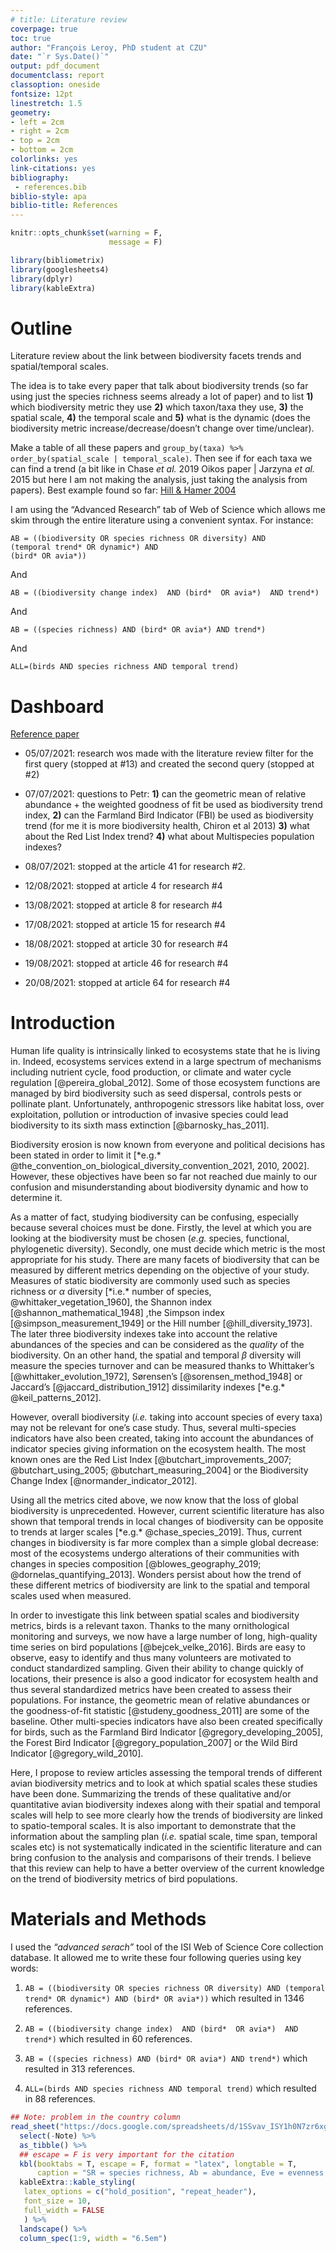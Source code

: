 ```yaml
--- 
# title: Literature review
coverpage: true
toc: true
author: "François Leroy, PhD student at CZU"
date: "`r Sys.Date()`"
output: pdf_document
documentclass: report
classoption: oneside
fontsize: 12pt
linestretch: 1.5
geometry:
- left = 2cm
- right = 2cm
- top = 2cm
- bottom = 2cm
colorlinks: yes
link-citations: yes
bibliography:
 - references.bib
biblio-style: apa
biblio-title: References
---
```


```r
knitr::opts_chunk$set(warning = F,
                      message = F)
```

```r
library(bibliometrix)
library(googlesheets4)
library(dplyr)
library(kableExtra)
```


# Outline {-}

Literature review about the link between biodiversity facets trends and spatial/temporal scales. 

The idea is to take every paper that talk about biodiversity trends (so far using just the species richness seems already a lot of paper) and to list **1)** which biodiversity metric they use **2)** which taxon/taxa they use, **3)** the spatial scale, **4)** the temporal scale and **5)** what is the dynamic (does the biodiversity metric increase/decrease/doesn't change over time/unclear).

Make a table of all these papers and `group_by(taxa) %>% order_by(spatial_scale | temporal_scale)`. Then see if for each taxa we can find a trend (a bit like in Chase *et al.* 2019 Oikos paper | Jarzyna *et al.* 2015 but here I am not making the analysis, just taking the analysis from papers). Best example found so far: [Hill & Hamer 2004](https://besjournals.onlinelibrary.wiley.com/doi/10.1111/j.0021-8901.2004.00926.x)

I am using the "Advanced Research" tab of Web of Science which allows me skim through the entire literature using a convenient syntax. For instance:

```
AB = ((biodiversity OR species richness OR diversity) AND
(temporal trend* OR dynamic*) AND
(bird* OR avia*)) 
```
And

```
AB = ((biodiversity change index)  AND (bird*  OR avia*)  AND trend*)
```

And

```
AB = ((species richness) AND (bird* OR avia*) AND trend*) 
```

And

```
ALL=(birds AND species richness AND temporal trend)
```


# Dashboard {-}

[Reference paper](https://www.sciencedirect.com/science/article/pii/S1470160X20306658?via%3Dihub)

* 05/07/2021: research wos made with the literature review filter for the first query (stopped at #13) and created the second query (stopped at #2)

* 07/07/2021: questions to Petr: **1)** can the geometric mean of relative abundance + the weighted goodness of fit be used as biodiversity trend index, **2)** can the Farmland Bird Indicator (FBI) be used as biodiversity trend (for me it is more biodiversity health, Chiron et al 2013) **3)** what about the Red List Index trend? **4)** what about Multispecies population indexes?

* 08/07/2021: stopped at the article 41 for research #2. 

* 12/08/2021: stopped at article 4 for research #4

* 13/08/2021: stopped at article 8 for research #4

* 17/08/2021: stopped at article 15 for research #4

* 18/08/2021: stopped at article 30 for research #4

* 19/08/2021: stopped at article 46 for research #4

* 20/08/2021: stopped at article 64 for research #4

# Introduction

Human life quality is intrinsically linked to ecosystems state that he is living in. Indeed, ecosystems services extend in a large spectrum of mechanisms including nutrient cycle, food production, or climate and water cycle regulation [@pereira_global_2012]. Some of those ecosystem functions are managed by bird biodiversity such as seed dispersal, controls pests or pollinate plant. Unfortunately, anthropogenic stressors like habitat loss, over exploitation, pollution or introduction of invasive species could lead biodiversity to its sixth mass extinction [@barnosky_has_2011].

Biodiversity erosion is now known from everyone and political decisions has been stated in order to limit it [*e.g.* @the_convention_on_biological_diversity_convention_2021, 2010, 2002]. However, these objectives have been so far not reached due mainly to our confusion and misunderstanding about biodiversity dynamic and how to determine it.

As a matter of fact, studying biodiversity can be confusing, especially because several choices must be done. Firstly, the level at which you are looking at the biodiversity must be chosen (*e.g.* species, functional, phylogenetic diversity). Secondly, one must decide which metric is the most appropriate for his study. There are many facets of biodiversity that can be measured by different metrics depending on the objective of your study. Measures of static biodiversity are commonly used such as species richness or $\alpha$ diversity [*i.e.* number of species, @whittaker_vegetation_1960], the Shannon index [@shannon_mathematical_1948] ,the Simpson index [@simpson_measurement_1949] or the Hill number [@hill_diversity_1973]. The later three biodiversity indexes take into account the relative abundances of the species and can be considered as the *quality* of the biodiversity. On an other hand, the spatial and temporal $\beta$ diversity will measure the species turnover and can be measured thanks to Whittaker's [@whittaker_evolution_1972], Sørensen's [@sorensen_method_1948] or Jaccard's [@jaccard_distribution_1912] dissimilarity indexes [*e.g.* @keil_patterns_2012]. 

However, overall biodiversity (*i.e.* taking into account species of every taxa) may not be relevant for one's case study. Thus, several multi-species indicators have also been created, taking into account the abundances of indicator species giving information on the ecosystem health. The most known ones are the Red List Index [@butchart_improvements_2007; @butchart_using_2005; @butchart_measuring_2004] or the Biodiversity Change Index [@normander_indicator_2012].

Using all the metrics cited above, we now know that the loss of global biodiversity is unprecedented. However, current scientific literature has also shown that temporal trends in local changes of biodiversity can be opposite to trends at larger scales [*e.g.* @chase_species_2019]. Thus, current changes in biodiversity is far more complex than a simple global decrease: most of the ecosystems undergo alterations of their communities with changes in species composition [@blowes_geography_2019; @dornelas_quantifying_2013]. Wonders persist about how the trend of these different metrics of biodiversity are link to the spatial and temporal scales used when measured. 

In order to investigate this link between spatial scales and biodiversity metrics, birds is a relevant taxon. Thanks to the many ornithological monitoring and surveys, we now have a large number of long, high-quality time series on bird populations [@bejcek_velke_2016]. Birds are easy to observe, easy to identify and thus many volunteers are motivated to conduct standardized sampling. Given their ability to change quickly of locations, their presence is also a good indicator for ecosystem health and thus several standardized metrics have been created to assess their populations. For instance, the geometric mean of relative abundances or the goodness-of-fit statistic [@studeny_goodness_2011] are some of the baseline. Other multi-species indicators have also been created specifically for birds, such as the Farmland Bird Indicator [@gregory_developing_2005], the Forest Bird Indicator [@gregory_population_2007] or the Wild Bird Indicator [@gregory_wild_2010].

Here, I propose to review articles assessing the temporal trends of different avian biodiversity metrics and to look at which spatial scales these studies have been done. Summarizing the trends of these qualitative and/or quantitative avian biodiversity indexes along with their spatial and temporal scales will help to see more clearly how the trends of biodiversity are linked to spatio-temporal scales. It is also important to demonstrate that the information about the sampling plan (*i.e.* spatial scale, time span, temporal scales etc) is not systematically indicated in the scientific literature and can bring confusion to the analysis and comparisons of their trends. I believe that this review can help to have a better overview of the current knowledge on the trend of biodiversity metrics of bird populations.  

# Materials and Methods

I used the *"advanced serach"* tool of the ISI Web of Science Core collection database. It allowed me to write these four following queries using key words:

1. `AB = ((biodiversity OR species richness OR diversity) AND (temporal trend* OR dynamic*) AND (bird* OR avia*))` which resulted in 1346 references.

2. `AB = ((biodiversity change index)  AND (bird*  OR avia*)  AND trend*)` which resulted in 60 references.

3. `AB = ((species richness) AND (bird* OR avia*) AND trend*)` which resulted in 313 references. 

4. `ALL=(birds AND species richness AND temporal trend)` which resulted in 88 references. 


```r
## Note: problem in the country column
read_sheet("https://docs.google.com/spreadsheets/d/1SSvav_ISY1h0N7zr6xgxSyrQV8_XpdpsIUYEWzikaCA/edit#gid=0") %>%
  select(-Note) %>%
  as_tibble() %>% 
  ## escape = F is very important for the citation
  kbl(booktabs = T, escape = F, format = "latex", longtable = T, 
      caption = "SR = species richness, Ab = abundance, Eve = evenness, ") %>% 
  kableExtra::kable_styling(
   latex_options = c("hold_position", "repeat_header"),
   font_size = 10,
   full_width = FALSE
   ) %>% 
  landscape() %>% 
  column_spec(1:9, width = "6.5em")
```


<!-- # References {-} -->
\singlespacing
